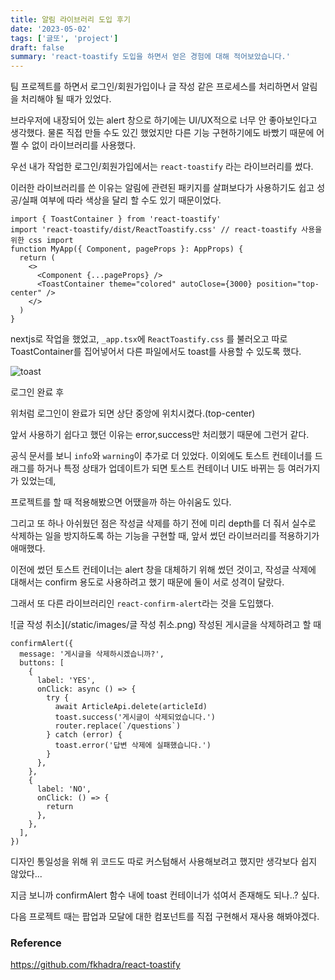 ```yaml
---
title: 알림 라이브러리 도입 후기
date: '2023-05-02'
tags: ['글또', 'project']
draft: false
summary: 'react-toastify 도입을 하면서 얻은 경험에 대해 적어보았습니다.'
---
```


팀 프로젝트를 하면서 로그인/회원가입이나 글 작성 같은 프로세스를 처리하면서 알림을 처리해야 될 때가 있었다.

브라우저에 내장되어 있는 alert 창으로 하기에는 UI/UX적으로 너무 안 좋아보인다고 생각했다. 물론 직접 만들 수도 있긴 했었지만 다른 기능 구현하기에도 바빴기 때문에 어쩔 수 없이 라이브러리를 사용했다.

우선 내가 작업한 로그인/회원가입에서는 `react-toastify` 라는 라이브러리를 썼다.

이러한 라이브러리를 쓴 이유는 알림에 관련된 패키지를 살펴보다가 사용하기도 쉽고 성공/실패 여부에 따라 색상을 달리 할 수도 있기 때문이었다.

```tsx
import { ToastContainer } from 'react-toastify'
import 'react-toastify/dist/ReactToastify.css' // react-toastify 사용을 위한 css import
function MyApp({ Component, pageProps }: AppProps) {
  return (
    <>
      <Component {...pageProps} />
      <ToastContainer theme="colored" autoClose={3000} position="top-center" />
    </>
  )
}
```

nextjs로 작업을 했었고, `_app.tsx`에 `ReactToastify.css` 를 불러오고 따로 ToastContainer를 집어넣어서 다른 파일에서도 toast를 사용할 수 있도록 했다.

![toast](/static/images/로그인%20토스트.png)

로그인 완료 후

위처럼 로그인이 완료가 되면 상단 중앙에 위치시켰다.(top-center)

앞서 사용하기 쉽다고 했던 이유는 error,success만 처리했기 때문에 그런거 같다.

공식 문서를 보니 `info`와 `warning`이 추가로 더 있었다. 이외에도 토스트 컨테이너를 드래그를 하거나
특정 상태가 업데이트가 되면 토스트 컨테이너 UI도 바뀌는 등 여러가지가 있었는데,

프로젝트를 할 때 적용해봤으면 어땠을까 하는 아쉬움도 있다.

그리고 또 하나 아쉬웠던 점은 작성글 삭제를 하기 전에 미리 depth를 더 줘서 실수로 삭제하는 일을 방지하도록 하는 기능을 구현할 때, 앞서 썼던 라이브러리를 적용하기가 애매했다.

이전에 썼던 토스트 컨테이너는 alert 창을 대체하기 위해 썼던 것이고, 작성글 삭제에 대해서는 confirm 용도로 사용하려고 했기 때문에 둘이 서로 성격이 달랐다.

그래서 또 다른 라이브러리인 `react-confirm-alert`라는 것을 도입했다.

![글 작성 취소](/static/images/글 작성 취소.png)
작성된 게시글을 삭제하려고 할 때

```tsx
confirmAlert({
  message: '게시글을 삭제하시겠습니까?',
  buttons: [
    {
      label: 'YES',
      onClick: async () => {
        try {
          await ArticleApi.delete(articleId)
          toast.success('게시글이 삭제되었습니다.')
          router.replace(`/questions`)
        } catch (error) {
          toast.error('답변 삭제에 실패했습니다.')
        }
      },
    },
    {
      label: 'NO',
      onClick: () => {
        return
      },
    },
  ],
})
```

디자인 통일성을 위해 위 코드도 따로 커스텀해서 사용해보려고 했지만 생각보다 쉽지 않았다...

지금 보니까 confirmAlert 함수 내에 toast 컨테이너가 섞여서 존재해도 되나..? 싶다.

다음 프로젝트 때는 팝업과 모달에 대한 컴포넌트를 직접 구현해서 재사용 해봐야겠다.

### Reference

https://github.com/fkhadra/react-toastify
